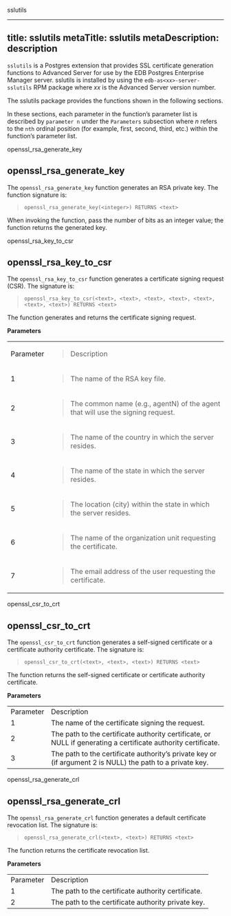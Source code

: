 <div id="sslutils">

<div class="index">

sslutils

</div>

</div>

---
title: sslutils
metaTitle: sslutils
metaDescription: description
---

`sslutils` is a Postgres extension that provides SSL certificate
generation functions to Advanced Server for use by the EDB Postgres
Enterprise Manager server. sslutils is installed by using the
`edb-as<xx>-server-sslutils` RPM package where *xx* is the Advanced
Server version number.

The sslutils package provides the functions shown in the following
sections.

In these sections, each parameter in the function’s parameter list is
described by `parameter n` under the `Parameters` subsection where *n*
refers to the `nth` ordinal position (for example, first, second, third,
etc.) within the function’s parameter list.

<div class="index">

openssl\_rsa\_generate\_key

</div>

## openssl\_rsa\_generate\_key

The `openssl_rsa_generate_key` function generates an RSA private key.
The function signature is:

> `openssl_rsa_generate_key(<integer>) RETURNS <text>`

When invoking the function, pass the number of bits as an integer value;
the function returns the generated key.

<div class="index">

openssl\_rsa\_key\_to\_csr

</div>

## openssl\_rsa\_key\_to\_csr

The `openssl_rsa_key_to_csr` function generates a certificate signing
request (CSR). The signature is:

> `openssl_rsa_key_to_csr(<text>, <text>, <text>, <text>, <text>,
> <text>, <text>) RETURNS <text>`

The function generates and returns the certificate signing request.

**Parameters**

<table>
<tbody>
<tr class="odd">
<td><p>Parameter</p></td>
<td><blockquote>
<p>Description</p>
</blockquote></td>
</tr>
<tr class="even">
<td>1</td>
<td><blockquote>
<p>The name of the RSA key file.</p>
</blockquote></td>
</tr>
<tr class="odd">
<td>2</td>
<td><blockquote>
<p>The common name (e.g., agentN) of the agent that will use the signing request.</p>
</blockquote></td>
</tr>
<tr class="even">
<td>3</td>
<td><blockquote>
<p>The name of the country in which the server resides.</p>
</blockquote></td>
</tr>
<tr class="odd">
<td>4</td>
<td><blockquote>
<p>The name of the state in which the server resides.</p>
</blockquote></td>
</tr>
<tr class="even">
<td>5</td>
<td><blockquote>
<p>The location (city) within the state in which the server resides.</p>
</blockquote></td>
</tr>
<tr class="odd">
<td>6</td>
<td><blockquote>
<p>The name of the organization unit requesting the certificate.</p>
</blockquote></td>
</tr>
<tr class="even">
<td><p>7</p></td>
<td><blockquote>
<p>The email address of the user requesting the certificate.</p>
</blockquote></td>
</tr>
</tbody>
</table>

<div class="index">

openssl\_csr\_to\_crt

</div>

## openssl\_csr\_to\_crt

The `openssl_csr_to_crt` function generates a self-signed certificate or
a certificate authority certificate. The signature is:

> `openssl_csr_to_crt(<text>, <text>, <text>) RETURNS <text>`

The function returns the self-signed certificate or certificate
authority certificate.

**Parameters**

|           |                                                                                                               |
| --------- | ------------------------------------------------------------------------------------------------------------- |
| Parameter | Description                                                                                                   |
| 1         | The name of the certificate signing the request.                                                              |
| 2         | The path to the certificate authority certificate, or NULL if generating a certificate authority certificate. |
| 3         | The path to the certificate authority’s private key or (if argument 2 is NULL) the path to a private key.     |

<div class="index">

openssl\_rsa\_generate\_crl

</div>

## openssl\_rsa\_generate\_crl

The `openssl_rsa_generate_crl` function generates a default certificate
revocation list. The signature is:

> `openssl_rsa_generate_crl(<text>, <text>) RETURNS <text>`

The function returns the certificate revocation list.

**Parameters**

|           |                                                    |
| --------- | -------------------------------------------------- |
| Parameter | Description                                        |
| 1         | The path to the certificate authority certificate. |
| 2         | The path to the certificate authority private key. |
